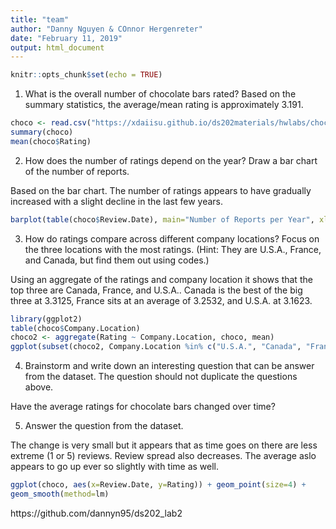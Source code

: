 ---
title: "team"
author: "Danny Nguyen & COnnor Hergenreter" 
date: "February 11, 2019"
output: html_document
---

```{r setup, include=FALSE}
knitr::opts_chunk$set(echo = TRUE)
```

1. What is the overall number of chocolate bars rated?
Based on the summary statistics, the average/mean rating is approximately 3.191.

```{r}
choco <- read.csv("https://xdaiisu.github.io/ds202materials/hwlabs/choco.csv")
summary(choco)
mean(choco$Rating)
```

2. How does the number of ratings depend on the year? Draw a bar chart of the number of reports.

Based on the bar chart. The number of ratings appears to have gradually increased with a slight decline in the last few years.

```{r}
barplot(table(choco$Review.Date), main="Number of Reports per Year", xlab="Review Year", ylab="Number of Reports")
```

3. How do ratings compare across different company locations? Focus on the three locations with the most ratings. (Hint: They are U.S.A., France, and Canada, but find them out using codes.)

Using an aggregate of the ratings and company location it shows that the top three are Canada, France, and U.S.A.. Canada is the best of the big three at 3.3125, France sits at an average of 3.2532, and U.S.A. at 3.1623.

```{r}
library(ggplot2)
table(choco$Company.Location)
choco2 <- aggregate(Rating ~ Company.Location, choco, mean)
ggplot(subset(choco2, Company.Location %in% c("U.S.A.", "Canada", "France")), aes(x=Company.Location, y=Rating)) + geom_bar(stat="identity") + geom_text(aes(label=Rating), vjust=1.5, color="white") + coord_cartesian(ylim = c(3.0, 3.5))
```

4. Brainstorm and write down an interesting question that can be answer from the dataset. The question should not duplicate the questions above.

Have the average ratings for chocolate bars changed over time?

5. Answer the question from the dataset.

The change is very small but it appears that as time goes on there are less extreme (1 or 5) reviews. Review spread also decreases. The average aslo appears to go up ever so slightly with time as well.

```{r}
ggplot(choco, aes(x=Review.Date, y=Rating)) + geom_point(size=4) + 
geom_smooth(method=lm)
```
https://github.com/dannyn95/ds202_lab2

